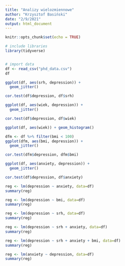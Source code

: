 ```yaml
---
title: "Analizy wielozmiennowe"
author: "Krzysztof Basiński"
date: "2/9/2021"
output: html_document
---
```


```r
knitr::opts_chunk$set(echo = TRUE)
```

```r
# include libraries
library(tidyverse)


# import data
df <- read_csv("phd_data.csv")
df
```
```r
ggplot(df, aes(srh, depression)) +
  geom_jitter()

cor.test(df$depression, df$srh)
```
```r
ggplot(df, aes(wiek, depression)) +
  geom_jitter()

cor.test(df$depression, df$wiek)

ggplot(df, aes(wiek)) + geom_histogram()
```


```r
dfm <- df %>% filter(bmi < 100)
ggplot(dfm, aes(bmi, depression)) +
  geom_jitter()

cor.test(dfm$depression, dfm$bmi)

```

```r
ggplot(df, aes(anxiety, depression)) +
  geom_jitter()

cor.test(df$depression, df$anxiety)
```

```r
reg <- lm(depression ~ anxiety, data=df)
summary(reg)
```

```r
reg <- lm(depression ~ bmi, data=df)
summary(reg)
```

```r
reg <- lm(depression ~ srh, data=df)
summary(reg)
```

```r
reg <- lm(depression ~ srh + anxiety, data=df)
summary(reg)
```

```r
reg <- lm(depression ~ srh + anxiety + bmi, data=df)
summary(reg)
```


```r
reg <- lm(anxiety ~ depression, data=df)
summary(reg)
```

